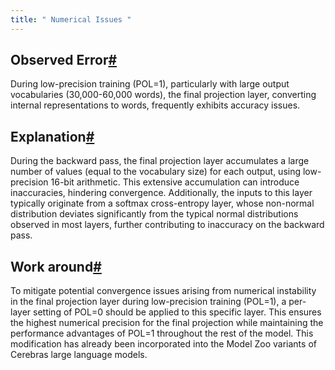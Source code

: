 ```yaml
---
title: " Numerical Issues "
---
```


## Observed Error[#](#observed-error "Permalink to this headline")

During low-precision training (POL=1), particularly with large output vocabularies (30,000-60,000 words), the final projection layer, converting internal representations to words, frequently exhibits accuracy issues.

## Explanation[#](#explanation "Permalink to this headline")

During the backward pass, the final projection layer accumulates a large number of values (equal to the vocabulary size) for each output, using low-precision 16-bit arithmetic. This extensive accumulation can introduce inaccuracies, hindering convergence. Additionally, the inputs to this layer typically originate from a softmax cross-entropy layer, whose non-normal distribution deviates significantly from the typical normal distributions observed in most layers, further contributing to inaccuracy on the backward pass.

## Work around[#](#work-around "Permalink to this headline")

To mitigate potential convergence issues arising from numerical instability in the final projection layer during low-precision training (POL=1), a per-layer setting of POL=0 should be applied to this specific layer. This ensures the highest numerical precision for the final projection while maintaining the performance advantages of POL=1 throughout the rest of the model. This modification has already been incorporated into the Model Zoo variants of Cerebras large language models.

